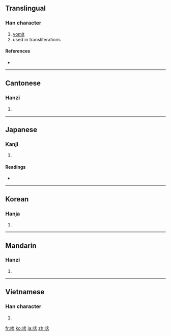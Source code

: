 ==Translingual==

===Han character===
{{Han char|rn=30|rad=口|as=09|sn=12|four=6306<sub>4</sub>|canj=口十竹口 (RJHR)}}

# [[vomit]]
# used in transliterations

====References====
* {{Han ref|kx=0197.100|dkj=03896|dj=0418.310|hdz=10662.060|uh=5580|ud=21888|bh=B3D8|bd=46040}}

----

==Cantonese==

===Hanzi===
{{yue-hanzi|jyut=|y=kak1}}

# {{defn|Cantonese|sort=口09}}

----

==Japanese==

===Kanji===
{{ja-kanji|grade=|rs=口09}}

# {{defn|Japanese}}

====Readings====
* {{ja-readings|on=[[かく]] (kaku)|kun=[[はく]] (haku)}}

----

==Korean==

===Hanja===
{{ko-hanja|hangeul=객|rv=gaek|mr=kaek}}

# {{defn|Korean|sort=口09}}

----

==Mandarin==

===Hanzi===
{{cmn-hanzi|pin=[[kā]] ([[ka1]])}}

# {{defn|Mandarin|sort=口09}}

----

==Vietnamese==

===Han character===
{{vi-hantu|[[khách]], [[ca]]|rs=口09}}

# {{defn|Vietnamese|sort=口09}}

[[fr:喀]]
[[ko:喀]]
[[ja:喀]]
[[zh:喀]]